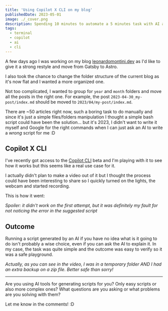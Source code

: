 ```yaml
---
title: 'Using Copilot X CLI on my blog'
publishedDate: 2023-05-01
image: ./_cover.png
description: Spending 10 minutes to automate a 5 minutes task with AI and bash scripts
tags:
  - terminal
  - copilot
  - ai
  - cli
---
```



A few days ago I was working on my blog [leonardomontini.dev](https://leonardomontini.dev/) as I'd like to give it a strong restyle and move from Gatsby to Astro.

I also took the chance to change the folder structure of the current blog as it's now flat and I wanted a more organized one.

Not too complicated, I wanted to group for `year` and `month` folders and move all the posts in the right one. For example, the post `2023-04-30_my-post/index.md` should be moved to `2023/04/my-post/index.md`.

There are ~50 articles right now, such a boring task to do manually and since it's just a simple files/folders manipulation I thought a simple bash script could have been the solution... but it's 2023, I didn't want to write it myself and Google for the right commands when I can just ask an AI to write a _wrong_ script for me :D

## Copilot X CLI

I've recently got access to the [Copilot CLI](https://githubnext.com/projects/copilot-cli) beta and I'm playing with it to see how it works but this seems like a real use case for it.

I actually didn't plan to make a video out of it but I thought the process could have been interesting to share so I quickly turned on the lights, the webcam and started recording.

This is how it went:

<YouTube id="AKxaoupEBv4" />

_Spoiler: it didn't work on the first attempt, but it was definitely my fault for not noticing the error in the suggested script_

## Outcome

Running a script generated by an AI if you have no idea what is it going to do isn't probably a wise choice, even if you can ask the AI to explain it. In my case, the task was quite simple and the outcome was easy to verify so it was a safe playground.

_Actually, as you can see in the video, I was in a temporary folder AND I had an extra backup on a zip file. Better safe than sorry!_

---

Are you using AI tools for generating scripts for you? Only easy scripts or also more complex ones?
What questions are you asking or what problems are you solving with them?

Let me know in the comments! :D
